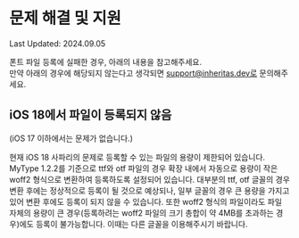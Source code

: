 
# 문제 해결 및 지원

<div style={{ textAlign: 'right' }}>
  Last Updated: 2024.09.05
</div>

폰트 파일 등록에 실패한 경우, 아래의 내용을 참고해주세요.  
만약 아래의 경우에 해당되지 않는다고 생각되면 support@inheritas.dev로 문의해주세요.

## iOS 18에서 파일이 등록되지 않음

(iOS 17 이하에서는 문제가 없습니다.)

현재 iOS 18 사파리의 문제로 등록할 수 있는 파일의 용량이 제한되어 있습니다. MyType 1.2.2를 기준으로 ttf와 otf 파일의 경우 확장 내에서 자동으로 용량이 작은 woff2 형식으로 변환하여 등록하도록 설정되어 있습니다.
대부분의 ttf, otf 글꼴의 경우 변환 후에는 정상적으로 등록이 될 것으로 예상되나, 일부 글꼴의 경우 큰 용량을 가지고 있어 변환 후에도 등록이 되지 않을 수 있습니다.
또한 woff2 형식의 파일이라도 파일 자체의 용량이 큰 경우(등록하려는 woff2 파일의 크기 총합이 약 4MB를 초과하는 경우)에도 등록이 불가능합니다. 이때는 다른 글꼴을 이용해주시기 바랍니다.
